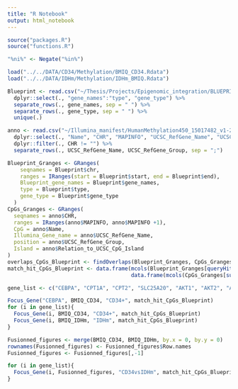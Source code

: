 ```yaml
---
title: "R Notebook"
output: html_notebook
---
```


```r
source("packages.R")
source("functions.R")

"%ni%" <- Negate("%in%")

load("../../DATA/CD34/Methylation/BMIQ_CD34.Rdata")
load("../../DATA/IDHm/Methylation/IDHm_BMIQ.Rdata")
```


```r
Blueprint <- read.csv("~/Thesis/Projects/Epigenomic_integration/BLUEPRINT_fragments_good.tsv", sep = "\t") %>%
  dplyr::select(., "gene_names":"type", "gene_type") %>%
  separate_rows(., gene_names, sep = " ") %>%
  separate_rows(., gene_type, sep = " ") %>%
  unique(.)

anno <- read.csv("~/Illumina_manifest/HumanMethylation450_15017482_v1-2.csv", skip = 7) %>% 
  dplyr::select(., "Name", "CHR", "MAPINFO", "UCSC_RefGene_Name", "UCSC_RefGene_Group", "Relation_to_UCSC_CpG_Island") %>%
  dplyr::filter(., CHR != "") %>%
  separate_rows(., UCSC_RefGene_Name, UCSC_RefGene_Group, sep = ";")

Blueprint_Granges <- GRanges(
    seqnames = Blueprint$chr,
    ranges = IRanges(start = Blueprint$start, end = Blueprint$end),
    Blueprint_gene_names = Blueprint$gene_names,
    type = Blueprint$type,
    gene_type = Blueprint$gene_type
  )
CpGs_Granges <- GRanges(
  seqnames = anno$CHR,
  ranges = IRanges(anno$MAPINFO, anno$MAPINFO +1),
  CpG = anno$Name,
  Illumina_Gene_name = anno$UCSC_RefGene_Name,
  position = anno$UCSC_RefGene_Group,
  Island = anno$Relation_to_UCSC_CpG_Island
)
overlaps_CpGs_Blueprint <- findOverlaps(Blueprint_Granges, CpGs_Granges)
match_hit_CpGs_Blueprint <- data.frame(mcols(Blueprint_Granges[queryHits(overlaps_CpGs_Blueprint),]),
                                       data.frame(mcols(CpGs_Granges[subjectHits(overlaps_CpGs_Blueprint),])))


```

```r
gene_list <- c("CEBPA", "CPT1A", "CPT2", "SLC25A20", "AKT1", "AKT2", "AKT3", "PPARGC1A", "PTEN")

Focus_Gene("CEBPA", BMIQ_CD34, "CD34+", match_hit_CpGs_Blueprint)
for (i in gene_list){
  Focus_Gene(i, BMIQ_CD34, "CD34+", match_hit_CpGs_Blueprint)
  Focus_Gene(i, BMIQ_IDHm, "IDHm", match_hit_CpGs_Blueprint)
}
```
```r
Fusionned_figures <- merge(BMIQ_CD34, BMIQ_IDHm, by.x = 0, by.y = 0)
rownames(Fusionned_figures) <- Fusionned_figures$Row.names
Fusionned_figures <- Fusionned_figures[,-1]

for (i in gene_list){
  Focus_Gene(i, Fusionned_figures, "CD34vsIDHm", match_hit_CpGs_Blueprint)
}
```

